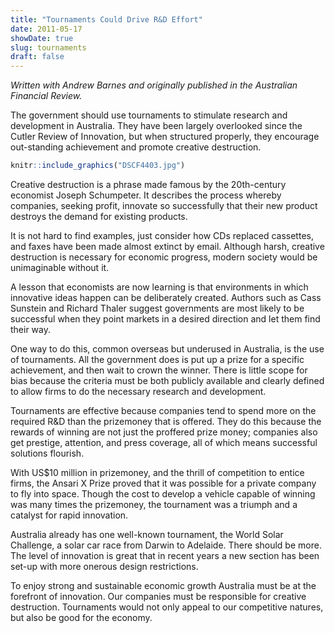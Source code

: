 ```yaml
---
title: "Tournaments Could Drive R&D Effort"
date: 2011-05-17
showDate: true
slug: tournaments
draft: false
---
```



*Written with Andrew Barnes and originally published in the Australian Financial Review.*

The government should use tournaments to stimulate research and development in Australia. They have been largely overlooked since the Cutler Review of Innovation, but when structured properly, they encourage out-standing achievement and promote creative destruction.

```r
knitr::include_graphics("DSCF4403.jpg")
```

Creative destruction is a phrase made famous by the 20th-century economist Joseph Schumpeter. It describes the process whereby companies, seeking profit, innovate so successfully that their new product destroys the demand for existing products.

It is not hard to find examples, just consider how CDs replaced cassettes, and faxes have been made almost extinct by email. Although harsh, creative destruction is necessary for economic progress, modern society would be unimaginable without it.

A lesson that economists are now learning is that environments in which innovative ideas happen can be deliberately created. Authors such as Cass Sunstein and Richard Thaler suggest governments are most likely to be successful when they point markets in a desired direction and let them find their way.

One way to do this, common overseas but underused in Australia, is the use of tournaments. All the government does is put up a prize for a specific achievement, and then wait to crown the winner. There is little scope for bias because the criteria must be both publicly available and clearly defined to allow firms to do the necessary research and development.

Tournaments are effective because companies tend to spend more on the required R&D than the prizemoney that is offered. They do this because the rewards of winning are not just the proffered prize money; companies also get prestige, attention, and press coverage, all of which means successful solutions flourish.

With US$10 million in prizemoney, and the thrill of competition to entice firms, the Ansari X Prize proved that it was possible for a private company to fly into space. Though the cost to develop a vehicle capable of winning was many times the prizemoney, the tournament was a triumph and a catalyst for rapid innovation.

Australia already has one well-known tournament, the World Solar Challenge, a solar car race from Darwin to Adelaide. There should be more. The level of innovation is great that in recent years a new section has been set-up with more onerous design restrictions.

To enjoy strong and sustainable economic growth Australia must be at the forefront of innovation. Our companies must be responsible for creative destruction. Tournaments would not only appeal to our competitive natures, but also be good for the economy.
